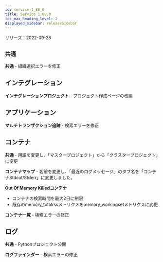```yaml
---
id: service-1_88_0
title: Service 1.88.0
toc_max_heading_level: 2
displayed_sidebar: releaseSidebar
---
```



リリーズ：2022-09-28

## `共通`

**共通** - 組織選択エラーを修正

## インテグレーション

**インテグレーションプロジェクト** - プロジェクト作成ページの改編

## アプリケーション

**マルチトランザクション追跡** - 検索エラーを修正

## コンテナ

**共通** - 用語を変更し、「マスタープロジェクト」から「クラスタープロジェクト」に変更

**コンテナマップ** - 名前を変更し、「最近のログメッセージ」のタブ名を「コンテナStdout/Stderr」に変更しました。

**Out Of Memory Killedコンテナ** 

- コンテナの検索時間を最大2日に制限
- 既存のmemory_totalrssメトリクスをmemory_workingsetメトリクスに変更

**コンテナ一覧** - 検索エラーの修正

## ログ

**共通** - Pythonプロジェクト公開

**ログファインダー** - 検索エラーの修正
